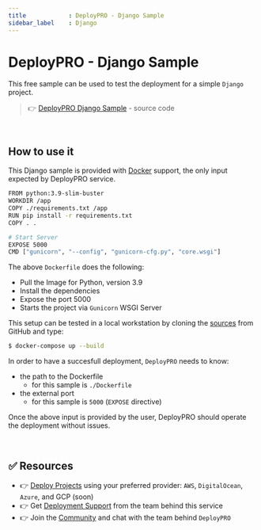 ```yaml
---
title            : DeployPRO - Django Sample 
sidebar_label    : Django
---
```


# DeployPRO - Django Sample

This free sample can be used to test the deployment for a simple `Django` project. 

> 👉 [DeployPRO Django Sample](https://github.com/app-generator/deploypro-django) - source code

<br />

## How to use it

This Django sample is provided with [Docker](https://github.com/app-generator/deploypro-django/blob/main/Dockerfile) support, the only input expected by DeployPRO service. 

```bash
FROM python:3.9-slim-buster
WORKDIR /app
COPY ./requirements.txt /app
RUN pip install -r requirements.txt
COPY . .

# Start Server
EXPOSE 5000
CMD ["gunicorn", "--config", "gunicorn-cfg.py", "core.wsgi"]
```

The above `Dockerfile` does the following: 

- Pull the Image for Python, version 3.9
- Install the dependencies 
- Expose the port 5000
- Starts the project via `Gunicorn` WSGI Server 

This setup can be tested in a local workstation by cloning the [sources](https://github.com/app-generator/deploypro-django) from GitHub and type:

```bash
$ docker-compose up --build
```

In order to have a succesfull deployment, `DeployPRO` needs to know:

- the path to the Dockerfile
  - for this sample is `./Dockerfile`
- the external port
  - for this sample is `5000` (`EXPOSE` directive)

Once the above input is provided by the user, DeployPRO should operate the deployment without issues. 

<br />

## ✅ Resources

- 👉 [Deploy Projects](https://deploypro.dev/) using your preferred provider: `AWS`, `DigitalOcean`, `Azure`, and GCP (soon)
- 👉 Get [Deployment Support](https://deploypro.dev/support/) from the team behind this service
- 👉 Join the [Community](https://discord.gg/qQhjQZhnur) and chat with the team behind `DeployPRO`
